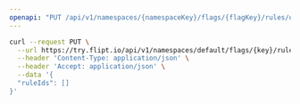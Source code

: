 ```yaml
---
openapi: "PUT /api/v1/namespaces/{namespaceKey}/flags/{flagKey}/rules/order"
---
```


<RequestExample>

```bash
curl --request PUT \
  --url https://try.flipt.io/api/v1/namespaces/default/flags/{key}/rules/order \
  --header 'Content-Type: application/json' \
  --header 'Accept: application/json' \
  --data '{
  "ruleIds": []
}'
```

</RequestExample>
